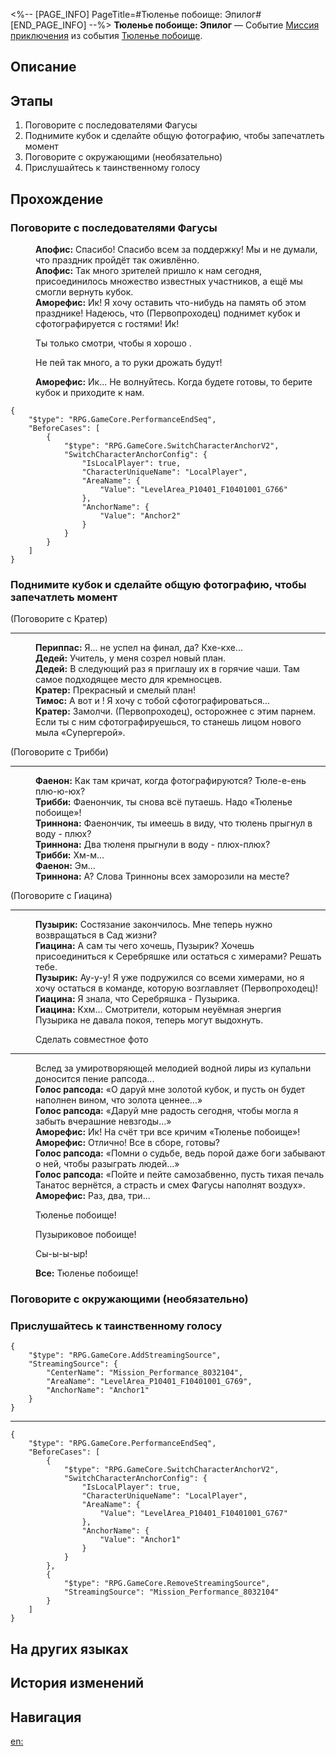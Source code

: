 <%-- [PAGE_INFO]
PageTitle=#Тюленье побоище: Эпилог#
[END_PAGE_INFO] --%>
{{Дополнить|Диалоги.}}
{{Миссия Инфобокс
|id              = 8032104
|Название        = 
|Изображение     = Миссия Тюленье побоище Эпилог.png
|Тип             = Миссия приключения
|Событие         = Тюленье побоище
|Глава           = Тюленье побоище
|Условия         = Завершена [[Миссия приключения]] ''[[Тюленье побоище: Чемпионат]]''
|Персонажи       = Аморефис; Апофис; Все; Гиацина; Голос рапсода; Дедей; Кратер; Первопроходец; Периппас; Пузырик; Тимос; Трибби; Триннона; Фаенон
|СтартЛокация    = [[Амфореус]] — [[Вечный священный город Охема]]
|Мир             = Амфореус
|Предыдущая      = Тюленье побоище: Чемпионат
|Следующая       = 
|Награды         = Звёздный нефрит*10; Путеводитель путешественника*2; Очищенный эфир*2; Кредиты*20 000
}}
'''Тюленье побоище: Эпилог''' — Событие [[Миссия приключения]] из события [[Тюленье побоище]].

==Описание==
{{Описание|Пора переписать пророчество: «Золотой трофей возвращён, Первопроходец становится чемпионом».<br />«Ау-у-у, вот так и должно быть!» - соглашается Пузырик.<br />А что до разногласий между Цифер и Аглаей... Пусть они разбираются с ними лично.}}

==Этапы==
# Поговорите с последователями Фагусы
# Поднимите кубок и сделайте общую фотографию, чтобы запечатлеть момент
# Поговорите с окружающими (необязательно)
# Прислушайтесь к таинственному голосу

==Прохождение==
{{Дополнить}}
===Поговорите с последователями Фагусы===
{{Описание миссии|тип=Миссия приключения|локация=Вечный священный город Охема|Увидев тот сон, вы и не ожидали, что вас ждёт столько всего.<br />И сон, и счастливые воспоминания рано или поздно позабудутся вами. Постарайтесь запечатлеть этот радостный момент.}}
{{Диалог Начало}}
:'''Апофис:''' Спасибо! Спасибо всем за поддержку! Мы и не думали, что праздник пройдёт так оживлённо.
:'''Апофис:''' Так много зрителей пришло к нам сегодня, присоединилось множество известных участников, а ещё мы смогли вернуть кубок.
:'''Аморефис:''' Ик! Я хочу оставить что-нибудь на память об этом празднике! Надеюсь, что {{MC|ж=наша чемпионка|м=наш чемпион}} (Первопроходец) поднимет кубок и сфотографируется с гостями! Ик!
:{{Диалог|Стрелка}} Ты только смотри, чтобы я хорошо {{MC|ж=получилась|м=получился}}.
:{{Диалог|Стрелка}} Не пей так много, а то руки дрожать будут!
:'''Аморефис:''' Ик... Не волнуйтесь. Когда будете готовы, то берите кубок и приходите к нам.
:{{tx}}
<pre>{
	"$type": "RPG.GameCore.PerformanceEndSeq",
	"BeforeCases": [
		{
			"$type": "RPG.GameCore.SwitchCharacterAnchorV2",
			"SwitchCharacterAnchorConfig": {
				"IsLocalPlayer": true,
				"CharacterUniqueName": "LocalPlayer",
				"AreaName": {
					"Value": "LevelArea_P10401_F10401001_G766"
				},
				"AnchorName": {
					"Value": "Anchor2"
				}
			}
		}
	]
}</pre>
{{Диалог Конец}}

===Поднимите кубок и сделайте общую фотографию, чтобы запечатлеть момент===
{{Диалог Начало}}

;(Поговорите с Кратер)
----
:'''Периппас:''' Я... не успел на финал, да? Кхе-кхе...
:'''Дедей:''' Учитель, у меня созрел новый план.
:'''Дедей:''' В следующий раз я приглашу их в горячие чаши. Там самое подходящее место для кремносцев.
:'''Кратер:''' Прекрасный и смелый план!
:'''Тимос:''' А вот и {{MC|ж=наша чемпионка|м=наш чемпион}}! Я хочу с тобой сфотографироваться...
:'''Кратер:''' Замолчи. (Первопроходец), осторожнее с этим парнем. Если ты с ним сфотографируешься, то станешь лицом нового мыла «Супергерой».

;(Поговорите с Трибби)
----
:'''Фаенон:''' Как там кричат, когда фотографируются? Тюле-е-ень плю-ю-юх?
:'''Трибби:''' Фаенончик, ты снова всё путаешь. Надо «Тюленье побоище»!
:'''Триннона:''' Фаенончик, ты имеешь в виду, что тюлень прыгнул в воду - плюх?
:'''Триннона:''' Два тюленя прыгнули в воду - плюх-плюх?
:'''Трибби:''' Хм-м...
:'''Фаенон:''' Эм...
:'''Триннона:''' А? Слова Тринноны всех заморозили на месте?

;(Поговорите с Гиацина)
----
:'''Пузырик:''' Состязание закончилось. Мне теперь нужно возвращаться в Сад жизни?
:'''Гиацина:''' А сам ты чего хочешь, Пузырик? Хочешь присоединиться к Серебряшке или остаться с химерами? Решать тебе.
:'''Пузырик:''' Ау-у-у! Я уже подружился со всеми химерами, но я хочу остаться в команде, которую возглавляет (Первопроходец)!
:'''Гиацина:''' Я знала, что Серебряшка - {{MC|ж=героиня|м=герой}} Пузырика.
:'''Гиацина:''' Кхм... Смотрители, которым неуёмная энергия Пузырика не давала покоя, теперь могут выдохнуть.

:{{Диалог|undefined}} Сделать совместное фото
----
:Вслед за умиротворяющей мелодией водной лиры из купальни доносится пение рапсода...
:'''Голос рапсода:''' «О даруй мне золотой кубок, и пусть он будет наполнен вином, что золота ценнее...»
:'''Голос рапсода:''' «Даруй мне радость сегодня, чтобы могла я забыть вчерашние невзгоды...»
:'''Аморефис:''' Ик! На счёт три все кричим «Тюленье побоище»!
:'''Аморефис:''' Отлично! Все в сборе, готовы?
:'''Голос рапсода:''' «Помни о судьбе, ведь порой даже боги забывают о ней, чтобы разыграть людей...»
:'''Голос рапсода:''' «Пойте и пейте самозабвенно, пусть тихая печаль Танатос вернётся, а страсть и смех Фагусы наполнят воздух».
:'''Аморефис:''' Раз, два, три...
:{{Диалог|Стрелка}} Тюленье побоище!
:{{Диалог|Стрелка}} Пузыриковое побоище!
:{{Диалог|Стрелка}} Сы-ы-ы-ыр!
:'''Все:''' Тюленье побоище!
:{{tx}}

{{Диалог Конец}}

===Поговорите с окружающими (необязательно)===
{{Диалог Начало}}
{{Диалог Конец}}

===Прислушайтесь к таинственному голосу===
{{Описание миссии|тип=Миссия приключения|локация=Вечный священный город Охема|Где-то в Охеме ведётся долгожданный разговор...}}
{{Диалог Начало}}
<pre>{
	"$type": "RPG.GameCore.AddStreamingSource",
	"StreamingSource": {
		"CenterName": "Mission_Performance_8032104",
		"AreaName": "LevelArea_P10401_F10401001_G769",
		"AnchorName": "Anchor1"
	}
}</pre>
----
:{{tx}}
<pre>{
	"$type": "RPG.GameCore.PerformanceEndSeq",
	"BeforeCases": [
		{
			"$type": "RPG.GameCore.SwitchCharacterAnchorV2",
			"SwitchCharacterAnchorConfig": {
				"IsLocalPlayer": true,
				"CharacterUniqueName": "LocalPlayer",
				"AreaName": {
					"Value": "LevelArea_P10401_F10401001_G767"
				},
				"AnchorName": {
					"Value": "Anchor1"
				}
			}
		},
		{
			"$type": "RPG.GameCore.RemoveStreamingSource",
			"StreamingSource": "Mission_Performance_8032104"
		}
	]
}</pre>
{{Диалог Конец}}

==На других языках==
{{На других языках
|en   = Seal Slammers: Epilogue
|zhs  = 豹豹碰碰大作战•尾声
|zht  = 豹豹碰碰大作戰•尾聲
|ja   = ぽよよん！アザラシ大作戦・エピローグ
|ko   = 팅팅탱탱 물범 대격돌•에필로그
|es   = Gran choque de focas: epílogo
|fr   = Épilogue du Choc des phoques
|ru   = Тюленье побоище: Эпилог
|th   = ศึกปะทะอุ๋งอุ๋ง: บทส่งท้าย
|vi   = Hải Cẩu Cưng Đụng Độ - Tổng Kết
|de   = Operation Kampf der Seehunde: Epilog
|id   = Bom-Bom Anjing Laut: Epilog
|pt   = Bate-Bate das Focas: Epílogo
}}

==История изменений==
{{История изменений|3.5}}

==Навигация==
{{Миссия приключения Навбокс|Глава }}

[[en:]]
